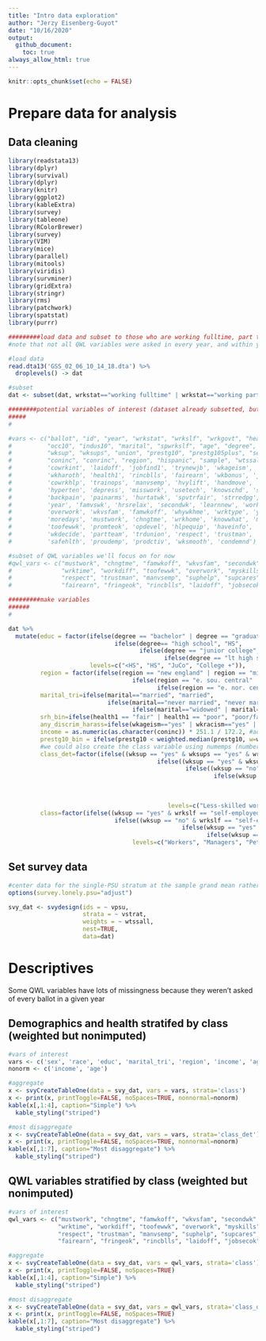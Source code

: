 ```yaml
---
title: "Intro data exploration"
author: "Jerzy Eisenberg-Guyot"
date: "10/16/2020"
output: 
  github_document:
    toc: true
always_allow_html: true
---
```


```r
knitr::opts_chunk$set(echo = FALSE)
```

# Prepare data for analysis

## Data cleaning

```r
library(readstata13)
library(dplyr)
library(survival)
library(dplyr)
library(knitr)
library(ggplot2)
library(kableExtra)
library(survey)
library(tableone)
library(RColorBrewer)
library(survey)
library(VIM)
library(mice)
library(parallel)
library(mitools)
library(viridis)
library(survminer)
library(gridExtra)
library(stringr)
library(rms)
library(patchwork) 
library(spatstat)
library(purrr)

#########load data and subset to those who are working fulltime, part time, or temporarily not working (the only people who were asked the QWL variables)
#note that not all QWL variables were asked in every year, and within years, not all QWL/non-QWL variables were asked on every ballot

#load data
read.dta13('GSS_02_06_10_14_18.dta') %>% 
  droplevels() -> dat

#subset
dat <- subset(dat, wrkstat=="working fulltime" | wrkstat=="working parttime" | wrkstat=="temp not working")

########potential variables of interest (dataset already subsetted, but useful if we need to do again and add some variables)
#####
#

#vars <- c("ballot", "id", "year", "wrkstat", "wrkslf", "wrkgovt", "health1", "health", "mntlhlth", 
#          "occ10", "indus10", "marital", "spwrkslf", "age", "degree", "padeg", "madeg", "spdeg", 
#          "wksup", "wksups", "union", "prestg10", "prestg105plus", "sex", "race", "income", "rincome",
#          "coninc", "conrinc", "region", "hispanic", "sample", "wtssall", "vstrat", "vpsu", #QWL vars start on next line
#          'cowrkint', 'laidoff', 'jobfind1', 'trynewjb', 'wkageism', 'wkracism', 'wksexism', 'wkharsex', 
#          'wkharoth', 'health1', 'rincblls', 'fairearn', 'wkbonus', 'jobsecok', 'suphelp', 'wrktime',
#          'cowrkhlp', 'trainops', 'manvsemp', 'hvylift', 'handmove', 'wkpraise', 'physhlth', 'mntlhlth',
#          'hyperten', 'depress', 'misswork', 'usetech', 'knowschd', 'satjob1', 'hlthdays', 'usedup',
#          'backpain', 'painarms', 'hurtatwk', 'spvtrfair', 'strredpg', 'phyeffrt', 'slpprblm', 'promtefr',
#          'year', 'famvswk', 'hrsrelax', 'secondwk', 'learnnew', 'workfast', 'workdiff', 'lotofsay', 'wktopsat', 
#          'overwork', 'wkvsfam', 'famwkoff', 'whywkhme', 'wrktype', 'yearsjob', 'waypaid', 'wrksched', 
#          'moredays', 'mustwork', 'chngtme', 'wrkhome', 'knowwhat', 'myskills', 'setthngs',
#          'toofewwk', 'promteok', 'opdevel', 'hlpequip', 'haveinfo', 'wkfreedm', 'fringeok', 'supcares',
#          'wkdecide', 'partteam', 'trdunion', 'respect', 'trustman', 'safetywk', 'safefrst', 'teamsafe',
#          'safehlth', 'proudemp', 'prodctiv', 'wksmooth', 'condemnd')

#subset of QWL variables we'll focus on for now
#qwl_vars <- c("mustwork", "chngtme", "famwkoff", "wkvsfam", "secondwk", "learnnew", "workfast",
#              "wrktime", "workdiff", "toofewwk", "overwork", "myskills", "trainops",  "opdevel",
#              "respect", "trustman", "manvsemp", "suphelp", "supcares", "wkfreedm", "lotofsay", "wkdecide",  "satjob1", 
#              "fairearn", "fringeok", "rincblls", "laidoff", "jobsecok", "any_discrim_harass", "safetywk", "safehlth")

#########make variables
######
#

dat %>% 
  mutate(educ = factor(ifelse(degree == "bachelor" | degree == "graduate", "College +", 
                              ifelse(degree== "high school", "HS", 
                                     ifelse(degree == "junior college", "JuCo", 
                                            ifelse(degree == "lt high school", "<HS", NA)))),
                       levels=c("<HS", "HS", "JuCo", "College +")), 
         region = factor(ifelse(region == "new england" | region == "middle atlantic", "Northeast",
                                   ifelse(region == "e. sou. central" | region == "south atlantic" | region == "w. sou. central", "South",
                                          ifelse(region == "e. nor. central" | region == "w. nor. central", "Midwest", "West")))),
         marital_tri=ifelse(marital=="married", "married",
                            ifelse(marital=="never married", "never married",
                                   ifelse(marital=="widowed" | marital=="divorced" | marital=="separated", "wid/div/sep", marital))),
         srh_bin=ifelse(health1 == "fair" | health1 == "poor", "poor/fair", "good/vgood/exc"), 
         any_discrim_harass=ifelse(wkageism=="yes" | wkracism=="yes" | wksexism=="yes" | wkharsex=="yes" | wkharoth=="yes", "yes", "no"),
         income = as.numeric(as.character(coninc)) * 251.1 / 172.2, #adjust income to 2018 dollars from 2000 dollars
         prestg10_bin = ifelse(prestg10 < weighted.median(prestg10, w=wtssall, na.rm=T), "low prestige", "high prestige"),  #prestige below median
         #we could also create the class variable using numemps (number of employees employed by the self-employed), but it's not available in 2002 
         class_det=factor(ifelse((wksup == "yes" & wksups == "yes" & wrkslf == "self-employed") | (wksup == "yes" & wksups == "yes" & wrkslf == "someone else" & occ10 == "chief executives"), "Large capitalists", 
                                          ifelse((wksup == "yes" & wksups == "no" & wrkslf == "self-employed") | (wksup == "yes" & wksups == "no" & wrkslf == "someone else" & occ10 == "chief executives"), "Small capitalists",
                                                  ifelse((wksup == "no" & wrkslf == "self-employed") | (wksup == "no" & wrkslf == "someone else" & occ10 == "chief executives"), "Petty bourgeoisie", 
                                                          ifelse(wksup == "yes" & wksups == "yes" & wrkslf == "someone else" & occ10 != "chief executives", "High-level managers",
                                                                         ifelse(wksup == "yes" & wksups == "no" & wrkslf == "someone else" & occ10 != "chief executives", "Low-level managers",
                                                                                ifelse(wksup == "no" & wrkslf ==  "someone else" & occ10 != "chief executives" & prestg10_bin == "low prestige", "Less-skilled workers", 
                                                                                       ifelse(wksup == "no" & wrkslf ==  "someone else" & occ10 != "chief executives" & prestg10_bin == "high prestige", "More-skilled workers", NA))))))), 
                                             levels=c("Less-skilled workers", "More-skilled workers", "Low-level managers", "High-level managers", "Petty bourgeoisie", "Small capitalists", "Large capitalists")),
         class=factor(ifelse((wksup == "yes" & wrkslf == "self-employed") | (wksup == "yes" & wrkslf == "someone else" & occ10 == "chief executives"), "Capitalists", 
                              ifelse((wksup == "no" & wrkslf == "self-employed") | (wksup == "no" & wrkslf == "someone else" & occ10 == "chief executives"), "Petty bourgeoisie", 
                                                 ifelse(wksup == "yes" & wrkslf == "someone else" & occ10 != "chief executives", "Managers", 
                                                        ifelse(wksup == "no" & wrkslf ==  "someone else" & occ10 != "chief executives", "Workers", NA)))), 
                                   levels=c("Workers", "Managers", "Petty bourgeoisie", "Capitalists"))) -> dat
```

## Set survey data

```r
#center data for the single-PSU stratum at the sample grand mean rather than the stratum mean (conservative)
options(survey.lonely.psu="adjust")

svy_dat <- svydesign(ids = ~ vpsu,
                     strata = ~ vstrat,
                     weights = ~ wtssall, 
                     nest=TRUE, 
                     data=dat)
```

# Descriptives

Some QWL variables have lots of missingness because they weren't asked of every ballot in a given year

## Demographics and health stratifed by class (weighted but nonimputed)

```r
#vars of interest
vars <- c('sex', 'race', 'educ', 'marital_tri', 'region', 'income', 'age', "srh_bin", "mntlhlth", "depress")
nonorm <- c('income', 'age')

#aggregate
x <- svyCreateTableOne(data = svy_dat, vars = vars, strata='class')
x <- print(x, printToggle=FALSE, noSpaces=TRUE, nonnormal=nonorm)
kable(x[,1:4], caption="Simple") %>%
  kable_styling("striped")

#most disaggregate
x <- svyCreateTableOne(data = svy_dat, vars = vars, strata='class_det')
x <- print(x, printToggle=FALSE, noSpaces=TRUE, nonnormal=nonorm)
kable(x[,1:7], caption="Most disaggregate") %>%
  kable_styling("striped")
```

## QWL variables stratified by class (weighted but nonimputed)

```r
#vars of interest
qwl_vars <- c("mustwork", "chngtme", "famwkoff", "wkvsfam", "secondwk", "learnnew", "workfast",
              "wrktime", "workdiff", "toofewwk", "overwork", "myskills", "trainops",  "opdevel",
              "respect", "trustman", "manvsemp", "suphelp", "supcares", "wkfreedm", "lotofsay", "wkdecide",  "satjob1", 
              "fairearn", "fringeok", "rincblls", "laidoff", "jobsecok", "any_discrim_harass", "safetywk", "safehlth")

#aggregate
x <- svyCreateTableOne(data = svy_dat, vars = qwl_vars, strata='class')
x <- print(x, printToggle=FALSE, noSpaces=TRUE)
kable(x[,1:4], caption="Simple") %>%
  kable_styling("striped")

#most disaggregate
x <- svyCreateTableOne(data = svy_dat, vars = qwl_vars, strata='class_det')
x <- print(x, printToggle=FALSE, noSpaces=TRUE)
kable(x[,1:7], caption="Most disaggregate") %>%
  kable_styling("striped")
```

